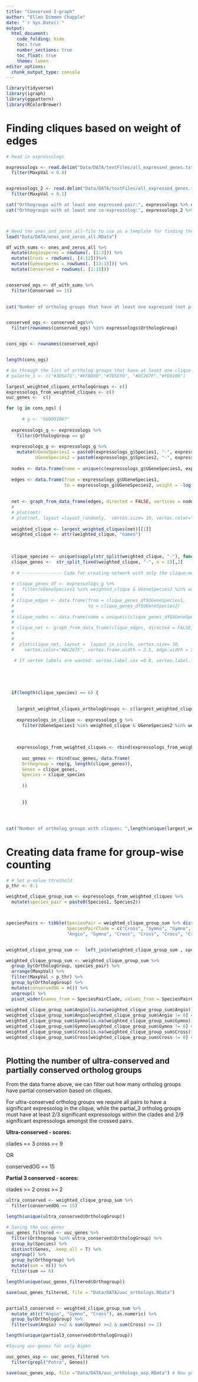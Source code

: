 ```yaml
---
title: "Conserved I-graph"
author: "Ellen Dimmen Chapple"
date: "`r Sys.Date()`"
output: 
  html_document:
    code_folding: hide
    toc: true
    number_sections: true
    toc_float: true
    theme: lumen
editor_options:
  chunk_output_type: console
---
```



```r

library(tidyverse)
library(igraph)
library(ggpattern)
library(RColorBrewer)

```


# Finding cliques based on weight of edges

```r
# Read in expressologs

expressologs <- read.delim("Data/DATA/textFiles/all_expressed_genes.txt", sep = " ") %>%  #
  filter(MaxpVal < 0.8)


expressologs_2 <- read.delim("Data/DATA/textFiles/all_expressed_genes.txt", sep = " ") %>% 
  filter(MaxpVal < 0.1)

cat("Orthogroups with at least one expressed pair:", expressologs %>% distinct(OrthologGroup) %>% nrow(), "\n")
cat("Orthogroups with at least one co-expressolog:", expressologs_2 %>% distinct(OrthologGroup) %>% nrow(), "\n")




```



```r

# Need the ones_and_zeros_all-file to use as a template for finding the ortholog groups specific for angiosperms - see
load("Data/DATA/ones_and_zeros_all.RData")

df_with_sums <- ones_and_zeros_all %>%
  mutate(Angiosperms = rowSums(. [1:3])) %>%
  mutate(Cross = rowSums(. [4:12]))%>%
  mutate(Gymnosperms = rowSums(. [13:15])) %>%
  mutate(Conserved = rowSums(. [1:15]))


conserved_ogs <- df_with_sums %>%
  filter(Conserved == 15) 
 

cat("Number of ortholog groups that have at least one expressed (not p-value cutoff) gene pair for all 15 pairs: ", nrow(conserved_ogs))


conserved_ogs <- conserved_ogs%>% 
  filter(rownames(conserved_ogs) %in% expressologs$OrthologGroup)


cons_ogs <- rownames(conserved_ogs)


length(cons_ogs)

```


```r
# Go through the list of ortholog groups that have at least one clique that includes all six species and find the largest weighted cliques and filter again for cliques that have at least 6 species. Compare the number of orthologs.
# palette_1 <- c("#3D5A71","#FFB000","#785EF0", "#DC267F","#FE6100")

largest_weighted_cliques_orthologGroups <- c()
expressologs_from_weighted_cliques <- c()
uuc_genes <-  c()

for (g in cons_ogs) {
  
      # g <- "OG0001067"
  
  expressologs_g <- expressologs %>% 
    filter(OrthologGroup == g) 
  
  expressologs_g <- expressologs_g %>% 
    mutate(UGeneSpecies1 = paste0(expressologs_g$Species1, "-", expressologs_g$GeneSpecies1),
           UGeneSpecies2 = paste0(expressologs_g$Species2, "-", expressologs_g$GeneSpecies2))
  
  nodes <- data.frame(name = unique(c(expressologs_g$UGeneSpecies1, expressologs_g$UGeneSpecies2)))
  
  edges <- data.frame(from = expressologs_g$UGeneSpecies1, 
                      to = expressologs_g$UGeneSpecies2, weight = -log(expressologs_g$MaxpVal))
  
  
  net <- graph_from_data_frame(edges, directed = FALSE, vertices = nodes)
  # 
  # plot(net)
  # plot(net, layout =layout_randomly,  vertex.size= 10, vertex.color="#DC267F", edge.width = 1, edge.color = "#0E2841", margin = 0.1, vertex.label = "", vertex.label.family = "sans", vertex.label.font = 1, vertex.label.dist= 3)
  
  weighted_clique <- largest_weighted_cliques(net)[[1]]
  weighted_clique <- attr(weighted_clique, "names")
  
  
  
  clique_species <- unique(sapply(str_split(weighted_clique, "-"), function(x) { x[1]}))
  clique_genes <-  str_split_fixed(weighted_clique, "-", n = 2)[,2]
 
  # # --------------- Code for creating network with only the clique-members.------------
  
  # clique_genes_df <- expressologs_g %>%
  #   filter(UGeneSpecies1 %in% weighted_clique & UGeneSpecies2 %in% weighted_clique)
  # 
  # clique_edges <- data.frame(from = clique_genes_df$UGeneSpecies1,
  #                            to = clique_genes_df$UGeneSpecies2)
  # 
  # clique_nodes <- data.frame(name = unique(c(clique_genes_df$UGeneSpecies1, clique_genes_df$UGeneSpecies2)))
  # 
  # clique_net <- graph_from_data_frame(clique_edges, directed = FALSE, vertices = clique_nodes)
  # 
  # 
  #  plot(clique_net, layout =  layout_in_circle, vertex.size= 30,
  #    vertex.color="#DC267F", vertex.frame.width = 2.5, edge.width = 2, edge.color = "#0E2841", margin = 0.1, vertex.label.cex =0.8, vertex.label = "", vertex.label.family = "sans", vertex.label.font = 2, vertex.label.dist= 2)

   # If vertex labels are wanted: vertex.label.cex =0.8, vertex.label.family = "sans", vertex.label.font = 2,vertex.label.dist= 3, if not:  vertex.label =NA 


  
  
  
  if(length(clique_species) == 6) {
    

    largest_weighted_cliques_orthologGroups <- c(largest_weighted_cliques_orthologGroups, g)
 
    expressologs_in_clique <- expressologs_g %>%
      filter(UGeneSpecies1 %in% weighted_clique & UGeneSpecies2 %in% weighted_clique)
    
    
    
    expressologs_from_weighted_cliques <- rbind(expressologs_from_weighted_cliques, expressologs_in_clique)
    
      uuc_genes <- rbind(uuc_genes, data.frame(
      Orthogroup = rep(g, length(clique_genes)),
      Genes = clique_genes,
      Species = clique_species
      
      ))
    
      
      }}




cat("Number of ortholog groups with cliques: ",length(unique(largest_weighted_cliques_orthologGroups)))


```




# Creating data frame for group-wise counting


```r

# # Set p-value threshold
p_thr <- 0.1

weighted_clique_group_sum <- expressologs_from_weighted_cliques %>% 
  mutate(species_pair = paste0(Species1, Species2))



speciesPairs <- tibble(SpeciesPair = weighted_clique_group_sum %>% distinct(species_pair) %>% pull(species_pair),
                       SpeciesPairClade = c("Cross", "Gymno", "Gymno", "Cross", "Cross", "Cross", "Cross", "Angio",
                       "Angio", "Gymno", "Cross", "Cross", "Cross", "Cross", "Angio"))


weighted_clique_group_sum <-  left_join(weighted_clique_group_sum , speciesPairs, by = join_by("species_pair" == "SpeciesPair" ))

weighted_clique_group_sum <- weighted_clique_group_sum %>%
  group_by(OrthologGroup, species_pair) %>% 
  arrange(MaxpVal) %>%
  filter(MaxpVal < p_thr) %>% 
  group_by(OrthologGroup) %>% 
  mutate(conservedOG = n()) %>% 
  ungroup() %>% 
  pivot_wider(names_from = SpeciesPairClade, values_from = SpeciesPairClade) 
  
weighted_clique_group_sum$Angio[is.na(weighted_clique_group_sum$Angio)] <- 0
weighted_clique_group_sum$Angio[weighted_clique_group_sum$Angio != 0] <-1
weighted_clique_group_sum$Gymno[is.na(weighted_clique_group_sum$Gymno)] <-0
weighted_clique_group_sum$Gymno[weighted_clique_group_sum$Gymno != 0] <-1
weighted_clique_group_sum$Cross[is.na(weighted_clique_group_sum$Cross)] <-0
weighted_clique_group_sum$Cross[weighted_clique_group_sum$Cross != 0] <-1



```


## Plotting the number of ultra-conserved and partially conserved ortholog groups

From the data frame above, we can filter out how many ortholog groups have partial conservation based on cliques. 

For ultra-conserved ortholog groups we require all pairs to have a significant expressolog in the clique, while the partial_3 ortholog groups must have at least 2/3 significant expressologs within the clades and 2/9 significant expressologs amongst the crossed pairs. 

**Ultra-conserved - scores:**

clades == 3
cross == 9

OR

conservedOG == 15

**Partial 3 conserved - scores:**

clades >= 2
cross >= 2



```r


ultra_conserved <- weighted_clique_group_sum %>% 
  filter(conservedOG == 15) 

length(unique(ultra_conserved$OrthologGroup))

# Saving the uuc-genes
uuc_genes_filtered <- uuc_genes %>% 
  filter(Orthogroup %in% ultra_conserved$OrthologGroup) %>% 
  group_by(Species) %>% 
  distinct(Genes, .keep_all = T) %>% 
  ungroup() %>% 
  group_by(Orthogroup) %>% 
  mutate(sum = n()) %>% 
  filter(sum == 6)

length(unique(uuc_genes_filtered$Orthogroup))

save(uuc_genes_filtered, file = "Data/DATA/uuc_orthologs.RData")


partial3_conserved <- weighted_clique_group_sum %>% 
  mutate_at(c("Angio", "Gymno", "Cross"), as.numeric) %>% 
  group_by(OrthologGroup) %>% 
  filter(sum(Angio) >=2 & sum(Gymno) >=2 & sum(Cross) >= 2)

length(unique(partial3_conserved$OrthologGroup))

```





```r
#Saving uuc-genes for only Aspen

uuc_genes_asp <- uuc_genes_filtered %>% 
  filter(grepl("Potra", Genes))

save(uuc_genes_asp, file ="Data/DATA/uuc_orthologs_asp.RData") # Now go to GSEA!

```



